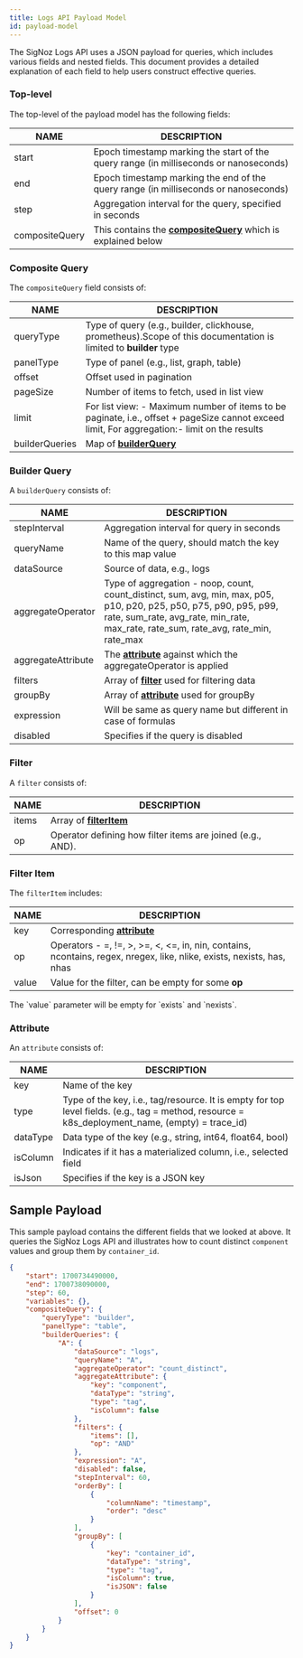 ```yaml
---
title: Logs API Payload Model
id: payload-model
---
```


The SigNoz Logs API uses a JSON payload for queries, which includes various fields and nested fields. This document provides a detailed explanation of each field to help users construct effective queries.

### Top-level  

The top-level of the payload model has the following fields:

|  NAME  | DESCRIPTION  |
|---|---|
|start| Epoch timestamp marking the start of the query range (in milliseconds or nanoseconds) |
|end | Epoch timestamp marking the end of the query range (in milliseconds or nanoseconds) |
|step | Aggregation interval for the query, specified in seconds |
|compositeQuery | This contains the [**compositeQuery**](#composite-query) which is explained below |

### Composite Query

The `compositeQuery` field consists of:

|  NAME  | DESCRIPTION  |
|---|---|
|queryType| Type of query (e.g., builder, clickhouse, prometheus).Scope of this documentation is limited to **builder** type|
|panelType| Type of panel (e.g., list, graph, table) |
|offset| Offset used in pagination |
|pageSize| Number of items to fetch, used in list view |
|limit| For list view: - Maximum number of items to be paginate, i.e., offset + pageSize cannot exceed limit, For aggregation:- limit on the results  |
|builderQueries | Map of [**builderQuery**](#builder-query) |

### Builder Query

A `builderQuery` consists of:

|  NAME  | DESCRIPTION  |
|---|---|
|stepInterval| Aggregation interval for query in seconds |
|queryName| Name of the query, should match the key to this map value | 
|dataSource| Source of data, e.g., logs |
|aggregateOperator| Type of aggregation - noop, count, count_distinct, sum, avg, min, max, p05, p10, p20, p25, p50, p75, p90, p95, p99, rate, sum_rate, avg_rate, min_rate, max_rate, rate_sum, rate_avg, rate_min, rate_max|
|aggregateAttribute| The [**attribute**](#attribute) against which the aggregateOperator is applied |
|filters| Array of [**filter**](#filter) used for filtering data|
|groupBy| Array  of [**attribute**](#attribute) used for groupBy|
|expression| Will be same as query name but different in case of formulas|
|disabled| Specifies if the query is disabled |


### Filter

A `filter` consists of:

|  NAME  | DESCRIPTION  |
|---|---|
|items| Array of [**filterItem**](#filter-item)|
|op| Operator defining how filter items are joined (e.g., AND).

### Filter Item

The `filterItem` includes:

|  NAME  | DESCRIPTION  |
|---|---|
|key | Corresponding [**attribute**](#attribute) |
|op| Operators -  =, !=, >, >=, \<, \<=, in, nin, contains, ncontains, regex, nregex, like, nlike, exists, nexists, has, nhas |
|value | Value for the filter, can be empty for some **op** |

<Admonition>
The `value` parameter will be empty for `exists` and `nexists`.
</Admonition>

### Attribute 

An `attribute` consists of:

|  NAME  | DESCRIPTION  |
|---|---|
|key| Name of the key |
|type| Type of the key, i.e., tag/resource. It is empty for top level fields. (e.g., tag = method, resource = k8s_deployment_name, (empty) = trace_id) |
|dataType| Data type of the key (e.g., string, int64, float64, bool) |
|isColumn| Indicates if it has a materialized column, i.e., selected field |
|isJson| Specifies if the key is a JSON key |

## Sample Payload

This sample payload contains the different fields that we looked at above. It queries the SigNoz Logs API and illustrates how to count distinct `component` values and group them by `container_id`.

```json
{
    "start": 1700734490000,
    "end": 1700738090000,
    "step": 60,
    "variables": {},
    "compositeQuery": {
        "queryType": "builder",
        "panelType": "table",
        "builderQueries": {
            "A": {
                "dataSource": "logs",
                "queryName": "A",
                "aggregateOperator": "count_distinct",
                "aggregateAttribute": {
                    "key": "component",
                    "dataType": "string",
                    "type": "tag",
                    "isColumn": false
                },
                "filters": {
                    "items": [],
                    "op": "AND"
                },
                "expression": "A",
                "disabled": false,
                "stepInterval": 60,
                "orderBy": [
                    {
                        "columnName": "timestamp",
                        "order": "desc"
                    }
                ],
                "groupBy": [
                    {
                        "key": "container_id",
                        "dataType": "string",
                        "type": "tag",
                        "isColumn": true,
                        "isJSON": false
                    }
                ],
                "offset": 0
            }
        }
    }
}

```